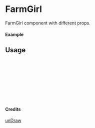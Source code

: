 
<Meta of={FarmGirl} title="unDraw/FarmGirl" />

# FarmGirl

FarmGirl component with different props.

#### Example

<Canvas of={FarmGirl.Primary} />

## Usage

```ts
import { FarmGirl } from "yadl-ui";

const Example = () => {
  return (
      <FarmGirl />
  );
};

export default Example;
```

#### Credits
[unDraw](https://undraw.co/illustrations)
